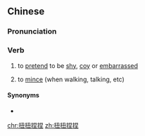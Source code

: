 ==Chinese==
{{zh-forms}}

===Pronunciation===
{{zh-pron
|m=niǔniuniēniē
|cat=v
}}

===Verb===
{{zh-verb}}

# to [[pretend]] to be [[shy]], [[coy]] or [[embarrassed]]
#: {{zh-x|有 話 快 說，別 '''扭扭{niu}捏捏''' 的。|If you have something to say, say it, don't '''act shy'''.}}
# to [[mince]] (when walking, talking, etc)
#: {{zh-x|那個 演員 邁 著[着]{zhe} 小 步子{zi} '''扭扭{niu}捏捏''' 地{de} 穿過 舞臺。|The performer '''minced''' onto the stage.}}

====Synonyms====
* {{zh-l|扭捏}}

[[chr:扭扭捏捏]]
[[zh:扭扭捏捏]]